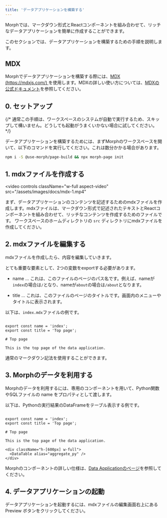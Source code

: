 ```yaml
---
title: 'データアプリケーションを構築する'
---
```


Morphでは、マークダウン形式とReactコンポーネントを組み合わせて、リッチなデータアプリケーションを簡単に作成することができます。

このセクションでは、データアプリケーションを構築するための手順を説明します。

## MDX

Morphでデータアプリケーションを構築する際には、[MDX (https://mdxjs.com/) ](https://mdxjs.com/)を使用します。MDXの詳しい使い方については、[MDXの公式ドキュメント](https://mdxjs.com/)を参照してください。

## 0. セットアップ

{/* <Warning>通常この手順は、ワークスペースのシステムが自動で実行するため、スキップして構いません。どうしても起動がうまくいかない場合に試してください。</Warning> */}

データアプリケーションを構築するためには、まずMorphのワークスペースを開いて、以下のコマンドを実行してください。これは数分かかる場合があります。

```bash
npm i -S @use-morph/page-build && npx morph-page init
```


## 1. mdxファイルを作成する

<video
  controls
  className="w-full aspect-video"
  src="/assets/images/docs/mdx-1.mp4"
></video>

まず、データアプリケーションのコンテンツを記述するためのmdxファイルを作成します。mdxファイルは、マークダウン形式で記述されたテキストとReactコンポーネントを組み合わせて、リッチなコンテンツを作成するためのファイルです。
ワークスペースのホームディレクトリの `src` ディレクトリにmdxファイルを作成してください。

## 2. mdxファイルを編集する

mdxファイルを作成したら、内容を編集していきます。

とても重要な要素として、2つの変数をexportする必要があります。

- name ... これは、このファイルのページのパス名です。例えば、nameが`index`の場合は`/`となり、nameが`about`の場合は`/about`となります。

- title ... これは、このファイルのページのタイトルです。画面内のメニューやタイトルに表示されます。

以下は、`index.mdx`ファイルの例です。

```tsx index.mdx

export const name = 'index';
export const title = 'Top page';

# Top page

This is the top page of the data application.

```

通常のマークダウン記法を使用することができます。

## 3. Morphのデータを利用する

Morphのデータを利用するには、専用のコンポーネントを用いて、Python関数やSQLファイルの name をプロパティとして渡します。

以下は、Pythonの実行結果のDataFrameをテーブル表示する例です。

```tsx index.mdx

export const name = 'index';
export const title = 'Top page';

# Top page

This is the top page of the data application.

<div className="h-[600px] w-full">
  <DataTable alias="aggregate_py" />
</div>

```

Morphのコンポーネントの詳しい仕様は、[Data Applicationのページ](/data-application/ja/how-to-build-data-application)を参照してください。

## 4. データアプリケーションの起動

データアプリケーションを起動するには、mdxファイルの編集画面右上にある Preview ボタンをクリックしてください。

